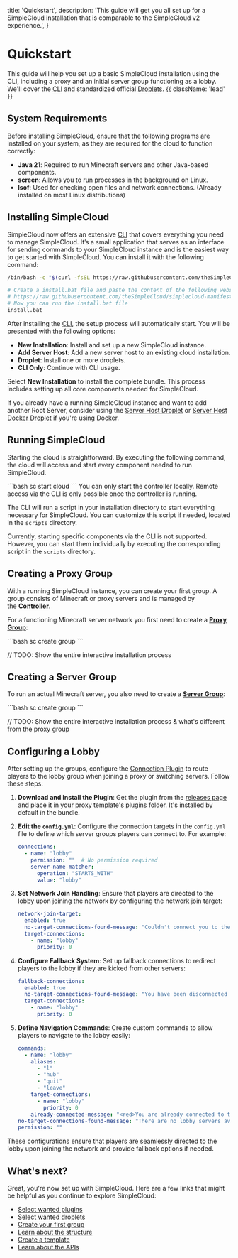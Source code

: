 
  title: 'Quickstart',
  description:
    'This guide will get you all set up for a SimpleCloud installation that is comparable to the SimpleCloud v2 experience.',
}

# Quickstart

This guide will help you set up a basic SimpleCloud installation using the CLI, including a proxy and an initial server group functioning as a lobby. We'll cover the [CLI](/cli) and standardized official [Droplets](/droplets).  {{ className: 'lead' }}

## System Requirements

Before installing SimpleCloud, ensure that the following programs are installed on your system, as they are required for the cloud to function correctly:

-    **Java 21**: Required to run Minecraft servers and other Java-based components.
-    **screen**: Allows you to run processes in the background on Linux.
-    **lsof**: Used for checking open files and network connections. (Already installed on most Linux distributions)

## Installing SimpleCloud

SimpleCloud now offers an extensive [CLI](/cli) that covers everything you need to manage SimpleCloud. It’s a small application that serves as an interface for sending commands to your SimpleCloud instance and is the easiest way to get started with SimpleCloud. You can install it with the following command:

<CodeGroup>

```bash {{ title: 'Unix' }}
/bin/bash -c "$(curl -fsSL https://raw.githubusercontent.com/theSimpleCloud/simplecloud-manifest/HEAD/install.sh)" && sc setup
```

```bash {{ title: 'Windows'}}
# Create a install.bat file and paste the content of the following website into it:
# https://raw.githubusercontent.com/theSimpleCloud/simplecloud-manifest/HEAD/install.bat
# Now you can run the install.bat file
install.bat
```
</CodeGroup>

After installing the [CLI](/cli), the setup process will automatically start. You will be presented with the following options:

-    **New Installation**: Install and set up a new SimpleCloud instance.
-    **Add Server Host**: Add a new server host to an existing cloud installation.
-    **Droplet**: Install one or more droplets.
-    **CLI Only**: Continue with CLI usage.

Select **New Installation** to install the complete bundle. This process includes setting up all core components needed for SimpleCloud.

If you already have a running SimpleCloud instance and want to add another Root Server, consider using the [Server Host Droplet](/droplet/serverhost) or [Server Host Docker Droplet](/droplet/serverhost-docker) if you're using Docker.

## Running SimpleCloud

Starting the cloud is straightforward. By executing the following command, the cloud will access and start every component needed to run SimpleCloud.

<CodeGroup>
    ```bash
    sc start cloud
    ```
</CodeGroup>

<Note>
    You can only start the controller locally. Remote access via the CLI is only possible once the controller is running.
</Note>

The CLI will run a script in your installation directory to start everything necessary for SimpleCloud. You can customize this script if needed, located in the `scripts` directory.

Currently, starting specific components via the CLI is not supported. However, you can start them individually by executing the corresponding script in the `scripts` directory.

## Creating a Proxy Group

With a running SimpleCloud instance, you can create your first group. A group consists of Minecraft or proxy servers and is managed by the [**Controller**](https://docs.simplecloud.app/controller).

For a functioning Minecraft server network you first need to create a [**Proxy Group**](/resources/server-group):

<CodeGroup>
    ```bash
    sc create group
    ```
</CodeGroup>

// TODO: Show the entire interactive installation process

## Creating a Server Group

To run an actual Minecraft server, you also need to create a [**Server Group**](/resources/server-group):

<CodeGroup>
    ```bash
    sc create group
    ```
</CodeGroup>

// TODO: Show the entire interactive installation process & what's different from the proxy group

## Configuring a Lobby

After setting up the groups, configure the [Connection Plugin](/plugin/server-connection) to route players to the lobby group when joining a proxy or switching servers. Follow these steps:

1. **Download and Install the Plugin**: Get the plugin from the [releases page](https://github.com/theSimpleCloud/server-connection-plugin/releases) and place it in your proxy template's plugins folder. It's installed by default in the bundle.

2. **Edit the `config.yml`**: Configure the connection targets in the `config.yml` file to define which server groups players can connect to. For example:

    ```yaml
    connections:
      - name: "lobby"
        permission: ""  # No permission required
        server-name-matcher:
          operation: "STARTS_WITH"
          value: "lobby"
    ```

3. **Set Network Join Handling**: Ensure that players are directed to the lobby upon joining the network by configuring the network join target:

    ```yaml
    network-join-target:
      enabled: true
      no-target-connections-found-message: "Couldn't connect you to the network because no target servers are available."
      target-connections:
        - name: "lobby"
          priority: 0
    ```

4. **Configure Fallback System**: Set up fallback connections to redirect players to the lobby if they are kicked from other servers:

    ```yaml
    fallback-connections:
      enabled: true
      no-target-connections-found-message: "You have been disconnected from the network since you have been kicked and no fallback server are available."
      target-connections:
        - name: "lobby"
          priority: 0
    ```

5. **Define Navigation Commands**: Create custom commands to allow players to navigate to the lobby easily:

    ```yaml
    commands:
      - name: "lobby"
        aliases:
          - "l"
          - "hub"
          - "quit"
          - "leave"
        target-connections:
          - name: "lobby"
            priority: 0
        already-connected-message: "<red>You are already connected to the lobby!"
    no-target-connections-found-message: "There are no lobby servers available at the moment."
    permission: ""
    ```

These configurations ensure that players are seamlessly directed to the lobby upon joining the network and provide fallback options if needed.

## What's next?

Great, you're now set up with SimpleCloud. Here are a few links that might be helpful as you continue to explore SimpleCloud:

-    [Select wanted plugins](/plugin)
-    [Select wanted droplets](/droplet)
-    [Create your first group](/cli#server-group)
-    [Learn about the structure](/structure)
-    [Create a template](/droplet/serverhost#template)
-    [Learn about the APIs](/api)

